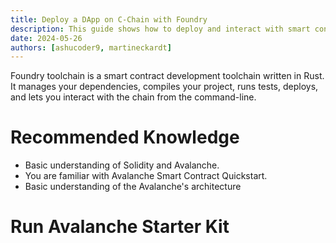 ```yaml
---
title: Deploy a DApp on C-Chain with Foundry
description: This guide shows how to deploy and interact with smart contracts using foundry on a local Avalanche Network and the Fuji C-Chain.
date: 2024-05-26
authors: [ashucoder9, martineckardt]
---
```


Foundry toolchain is a smart contract development toolchain written in Rust. It manages your dependencies, compiles your project, runs tests, deploys, and lets you interact with the chain from the command-line.

# Recommended Knowledge

- Basic understanding of Solidity and Avalanche.
- You are familiar with Avalanche Smart Contract Quickstart.
- Basic understanding of the Avalanche's architecture

# Run Avalanche Starter Kit


<SetUp />

